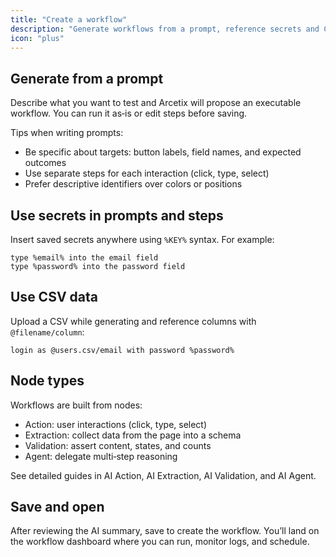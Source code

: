 ```yaml
---
title: "Create a workflow"
description: "Generate workflows from a prompt, reference secrets and CSV data, and save."
icon: "plus"
---
```


## Generate from a prompt

Describe what you want to test and Arcetix will propose an executable workflow. You can run it as‑is or edit steps before saving.

Tips when writing prompts:

- Be specific about targets: button labels, field names, and expected outcomes
- Use separate steps for each interaction (click, type, select)
- Prefer descriptive identifiers over colors or positions

## Use secrets in prompts and steps

Insert saved secrets anywhere using `%KEY%` syntax. For example:

```text
type %email% into the email field
type %password% into the password field
```

## Use CSV data

Upload a CSV while generating and reference columns with `@filename/column`:

```text
login as @users.csv/email with password %password%
```

## Node types

Workflows are built from nodes:

- Action: user interactions (click, type, select)
- Extraction: collect data from the page into a schema
- Validation: assert content, states, and counts
- Agent: delegate multi‑step reasoning

See detailed guides in AI Action, AI Extraction, AI Validation, and AI Agent.

## Save and open

After reviewing the AI summary, save to create the workflow. You’ll land on the workflow dashboard where you can run, monitor logs, and schedule.

